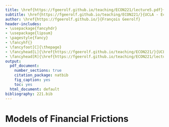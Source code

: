 ```yaml
---
title: \href{https://fgeerolf.github.io/teaching/ECON221/lecture5.pdf}{Lecture 5 - Financial Frictions}
subtitle: \href{https://fgeerolf.github.io/teaching/ECON221/}{UCLA - Econ 221 - Fall 2018}
author: \href{https://fgeerolf.github.io/}{François Geerolf}
header-includes:
- \usepackage{fancyhdr}
- \usepackage{lipsum}
- \pagestyle{fancy}
- \fancyhf{}
- \fancyfoot[C]{\thepage}
- \fancyhead[L]{\href{https://fgeerolf.github.io/teaching/ECON221/}{UCLA - Econ 221 - Fall 2018 - Geerolf}}
- \fancyhead[R]{\href{https://fgeerolf.github.io/teaching/ECON221/lecture5.pdf}{Financial Frictions}}
output:
  pdf_document:
    number_sections: true
    citation_package: natbib
    fig_caption: yes
    toc: yes
  html_document: default
bibliography: 221.bib
---
```


# Models of Financial Frictions


